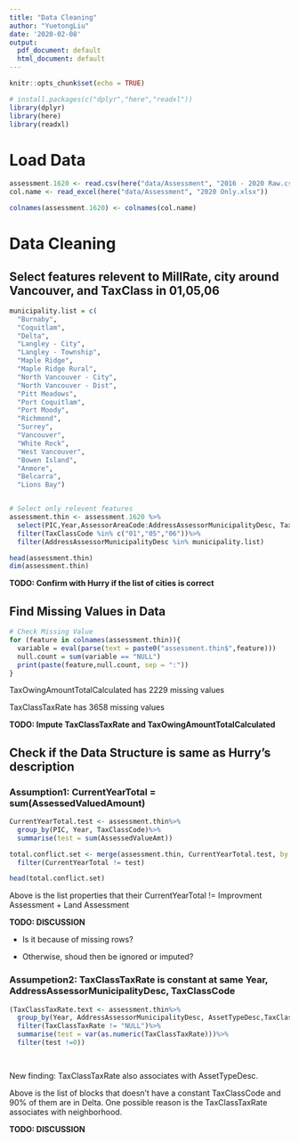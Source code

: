 ```yaml
---
title: "Data Cleaning"
author: "YuetongLiu"
date: '2020-02-08'
output:
  pdf_document: default
  html_document: default
---
```


```r
knitr::opts_chunk$set(echo = TRUE)
```

```r
# install.packages(c("dplyr","here","readxl"))
library(dplyr)
library(here)
library(readxl)
```

# Load Data

```r
assessment.1620 <- read.csv(here("data/Assessment", "2016 - 2020 Raw.csv"),header = F)
col.name <- read_excel(here("data/Assessment", "2020 Only.xlsx"))

colnames(assessment.1620) <- colnames(col.name)

```

# Data Cleaning

## Select features relevent to MillRate, city around Vancouver, and TaxClass in 01,05,06
```r
municipality.list = c(
  "Burnaby", 
  "Coquitlam", 
  "Delta", 
  "Langley - City", 
  "Langley - Township",
  "Maple Ridge",
  "Maple Ridge Rural", 
  "North Vancouver - City",
  "North Vancouver - Dist",
  "Pitt Meadows", 
  "Port Coquitlam", 
  "Port Moody", 
  "Richmond", 
  "Surrey", 
  "Vancouver", 
  "White Rock", 
  "West Vancouver", 
  "Bowen Island", 
  "Anmore", 
  "Belcarra",
  "Lions Bay")


# Select only relevent features
assessment.thin <- assessment.1620 %>%
  select(PIC,Year,AssessorAreaCode:AddressAssessorMunicipalityDesc, TaxClassCode:TaxClassTaxRate)%>% 
  filter(TaxClassCode %in% c("01","05","06"))%>%
  filter(AddressAssessorMunicipalityDesc %in% municipality.list)

head(assessment.thin)
dim(assessment.thin)

```
**TODO: Confirm with Hurry if the list of cities is correct**

## Find Missing Values in Data
```r
# Check Missing Value 
for (feature in colnames(assessment.thin)){
  variable = eval(parse(text = paste0("assessment.thin$",feature)))
  null.count = sum(variable == "NULL")
  print(paste(feature,null.count, sep = ":"))
} 
```

TaxOwingAmountTotalCalculated has 2229 missing values

TaxClassTaxRate has 3658 missing values 

**TODO: Impute TaxClassTaxRate and TaxOwingAmountTotalCalculated**



## Check if the Data Structure is same as Hurry's description

### Assumption1: CurrentYearTotal = sum(AssessedValuedAmount)
```r
CurrentYearTotal.test <- assessment.thin%>%
  group_by(PIC, Year, TaxClassCode)%>%
  summarise(test = sum(AssessedValueAmt))

total.conflict.set <- merge(assessment.thin, CurrentYearTotal.test, by = c("PIC", "Year", "TaxClassCode"))%>%
  filter(CurrentYearTotal != test)

head(total.conflict.set)

```

Above is the list properties that their CurrentYearTotal != Improvment Assessment + Land Assessment

**TODO: DISCUSSION **

- Is it because of missing rows?

- Otherwise, shoud then be ignored or imputed?

### Assumpetion2: TaxClassTaxRate is constant at same Year, AddressAssessorMunicipalityDesc, TaxClassCode
```r

(TaxClassTaxRate.text <- assessment.thin%>%
  group_by(Year, AddressAssessorMunicipalityDesc, AssetTypeDesc,TaxClassCode)%>%
  filter(TaxClassTaxRate != "NULL")%>%
  summarise(test = var(as.numeric(TaxClassTaxRate)))%>%
  filter(test !=0))

  
```
New finding: TaxClassTaxRate also associates with AssetTypeDesc.

Above is the list of blocks that doesn't have a constant TaxClassCode and 90% of them are in Delta. One possible reason is the TaxClassTaxRate associates with neighborhood.

**TODO: DISCUSSION**